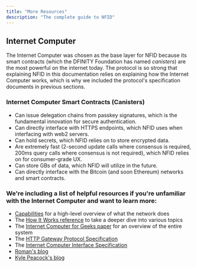 ```yaml
---
title: "More Resources"
description: "The complete guide to NFID"
---
```


## Internet Computer

The Internet Computer was chosen as the base layer for NFID because its smart contracts (which the DFINITY Foundation has named *canisters*) are the most powerful on the internet today. The protocol is so strong that explaining NFID in this documentation relies on explaining how the Internet Computer works, which is why we included the protocol's specification documents in previous sections. 

### Internet Computer Smart Contracts (Canisters)

- Can issue delegation chains from passkey signatures, which is the fundamental innovation for secure authentication.
- Can directly interface with HTTPS endpoints, which NFID uses when interfacing with web2 servers.
- Can hold secrets, which NFID relies on to store encrypted data.
- Are extremely fast (2-second update calls where consensus is required, 200ms query calls where consensus is not required), which NFID relies on for consumer-grade UX.
- Can store GBs of data, which NFID will utilize in the future.
- Can directly interface with the Bitcoin (and soon Ethereum) networks and smart contracts.

### We're including a list of helpful resources if you're unfamiliar with the Internet Computer and want to learn more:

- [Capabilities](https://internetcomputer.org/capabilities) for a high-level overview of what the network does
- The [How It Works reference](https://internetcomputer.org/how-it-works/) to take a deeper dive into various topics
- The [Internet Computer for Geeks paper](https://eprint.iacr.org/2022/087.pdf) for an overview of the entire system
- The [HTTP Gateway Protocol Specification](https://internetcomputer.org/docs/current/references/http-gateway-protocol-spec)
- The [Internet Computer Interface Specification](https://internetcomputer.org/docs/current/references/ic-interface-spec)
- [Roman's blog](https://mmapped.blog/posts.html)
- [Kyle Peacock's blog](https://kyle-peacock.com/blog/)
